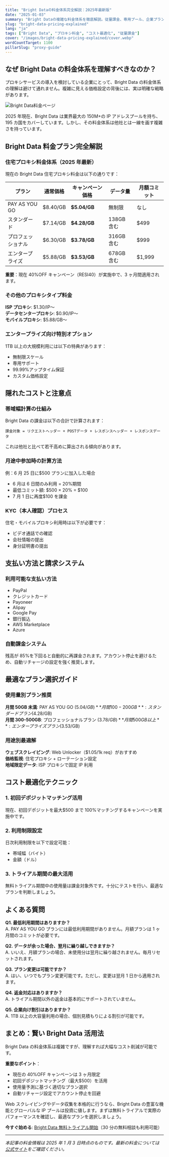 ```yaml
---
title: "Bright Dataの料金体系完全解説：2025年最新版"
date: "2025-01-03"
summary: "Bright Dataの複雑な料金体系を徹底解説。従量課金、専用プール、企業プランの違いと最適な選択方法、隠れたコストと対策まで詳しく紹介します。"
slug: "bright-data-pricing-explained"
lang: "ja"
tags: ["Bright Data", "プロキシ料金", "コスト最適化", "従量課金"]
cover: "/images/bright-data-pricing-explained/cover.webp"
wordCountTarget: 1100
pillarSlug: "proxy-guide"
---
```


<!-- TL;DR: Bright Dataは2025年現在、住宅プロキシが$3.53-$5.04/GB、40%OFFキャンペーン中。従量課金から月額プランまで4つの体系があり、使用量に応じた最適プラン選択が重要。 -->

## なぜ Bright Data の料金体系を理解すべきなのか？

プロキシサービスの導入を検討している企業にとって、Bright Data の料金体系の理解は避けて通れません。複雑に見える価格設定の背後には、実は明確な戦略があります。

![Bright Data料金ページ](/images/bright-data-pricing-explained/cover.webp)

2025 年現在、Bright Data は業界最大の 150M+の IP アドレスプールを持ち、195 カ国をカバーしています。しかし、その料金体系は他社とは一線を画す複雑さを持っています。

## Bright Data 料金プラン完全解説

### 住宅プロキシ料金体系（2025 年最新）

現在の Bright Data 住宅プロキシ料金は以下の通りです：

| プラン             | 通常価格 | キャンペーン価格 | データ量   | 月額コミット |
| ------------------ | -------- | ---------------- | ---------- | ------------ |
| PAY AS YOU GO      | $8.40/GB | **$5.04/GB**     | 無制限     | なし         |
| スタンダード       | $7.14/GB | **$4.28/GB**     | 138GB 含む | $499         |
| プロフェッショナル | $6.30/GB | **$3.78/GB**     | 316GB 含む | $999         |
| エンタープライズ   | $5.88/GB | **$3.53/GB**     | 678GB 含む | $1,999       |

**重要**：現在 40%OFF キャンペーン（RESI40）が実施中で、3 ヶ月間適用されます。

### その他のプロキシタイプ料金

**ISP プロキシ**: $1.30/IP〜  
**データセンタープロキシ**: $0.90/IP〜  
**モバイルプロキシ**: $5.88/GB〜

### エンタープライズ向け特別オプション

1TB 以上の大規模利用には以下の特典があります：

- 無制限スケール
- 専用サポート
- 99.99%アップタイム保証
- カスタム価格設定

## 隠れたコストと注意点

### 帯域幅計算の仕組み

Bright Data の課金は以下の合計で計算されます：

```
課金対象 = リクエストヘッダー + POSTデータ + レスポンスヘッダー + レスポンスデータ
```

これは他社と比べて若干高めに算出される傾向があります。

### 月途中参加時の計算方法

例：6 月 25 日に$500 プランに加入した場合

- 6 月は 6 日間のみ利用 = 20%期間
- 最低コミット額: $500 × 20% = $100
- 7 月 1 日に再度$100 を課金

### KYC（本人確認）プロセス

住宅・モバイルプロキシ利用時は以下が必要です：

- ビデオ通話での確認
- 会社情報の提出
- 身分証明書の提出

## 支払い方法と請求システム

### 利用可能な支払い方法

- PayPal
- クレジットカード
- Payoneer
- Alipay
- Google Pay
- 銀行振込
- AWS Marketplace
- Azure

### 自動課金システム

残高が 85%を下回ると自動的に再課金されます。アカウント停止を避けるため、自動リチャージの設定を強く推奨します。

## 最適なプラン選択ガイド

### 使用量別プラン推奨

**月間 50GB 未満**: PAY AS YOU GO ($5.04/GB)  
**月間 100-200GB**: スタンダードプラン ($4.28/GB)  
**月間 300-500GB**: プロフェッショナルプラン ($3.78/GB)  
**月間 500GB 以上**: エンタープライズプラン ($3.53/GB)

### 用途別最適解

**ウェブスクレイピング**: Web Unlocker（$1.05/1k req）がおすすめ  
**価格監視**: 住宅プロキシ + ローテーション設定  
**地域限定データ**: ISP プロキシで固定 IP 利用

## コスト最適化テクニック

### 1. 初回デポジットマッチング活用

現在、初回デポジットを最大$500 まで 100%マッチングするキャンペーンを実施中です。

### 2. 利用制限設定

日次利用制限を以下で設定可能：

- 帯域幅（バイト）
- 金額（ドル）

### 3. トライアル期間の最大活用

無料トライアル期間中の使用量は課金対象外です。十分にテストを行い、最適なプランを判断しましょう。

## よくある質問

**Q1. 最低利用期間はありますか？**  
A. PAY AS YOU GO プランには最低利用期間がありません。月額プランは 1 ヶ月間のコミットが必要です。

**Q2. データが余った場合、翌月に繰り越しできますか？**  
A. いいえ、月額プランの場合、未使用分は翌月に繰り越されません。毎月リセットされます。

**Q3. プラン変更は可能ですか？**  
A. はい、いつでもプラン変更可能です。ただし、変更は翌月 1 日から適用されます。

**Q4. 返金対応はありますか？**  
A. トライアル期間以外の返金は基本的にサポートされていません。

**Q5. 企業向け割引はありますか？**  
A. 1TB 以上の大容量利用の場合、個別見積もりによる割引が可能です。

## まとめ：賢い Bright Data 活用法

Bright Data の料金体系は複雑ですが、理解すれば大幅なコスト削減が可能です。

**重要なポイント**：

- 現在の 40%OFF キャンペーンは 3 ヶ月限定
- 初回デポジットマッチング（最大$500）を活用
- 使用量予測に基づく適切なプラン選択
- 自動リチャージ設定でアカウント停止を回避

Web スクレイピングやデータ収集を本格的に行うなら、Bright Data の豊富な機能とグローバルな IP プールは投資に値します。まずは無料トライアルで実際のパフォーマンスを確認し、最適なプランを選択しましょう。

**今すぐ始める**: [Bright Data 無料トライアル開始](https://brightdata.com/pricing/proxy-network)（30 分の無料相談も利用可能）

---

_本記事の料金情報は 2025 年 1 月 3 日時点のものです。最新の料金については[公式サイト](https://brightdata.com/pricing/proxy-network)をご確認ください。_
